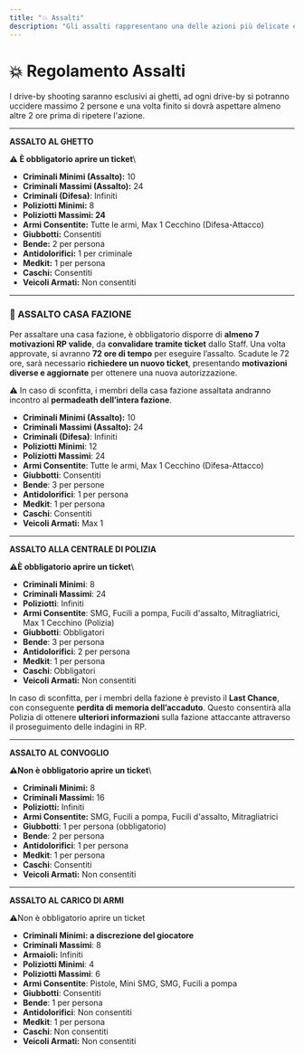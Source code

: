 ```yaml
---
title: "💥 Assalti"
description: "Gli assalti rappresentano una delle azioni più delicate e ad alto impatto nel contesto criminale. Devono essere motivazioni solide e coerenti in RP, ben organizzati e proporzionati alla situazione."
---
```


# 💥 Regolamento Assalti

I drive-by shooting saranno esclusivi ai ghetti, ad ogni drive-by si potranno uccidere massimo 2 persone e una volta finito si dovrà aspettare almeno altre 2 ore prima di ripetere l'azione.

---

**ASSALTO AL GHETTO**

**⚠ È obbligatorio aprire un ticket**\

- **Criminali Minimi (Assalto):** 10
- **Criminali Massimi (Assalto):** 24
- **Criminali (Difesa)**: Infiniti
- **Poliziotti Minimi:** 8
- **Poliziotti Massimi: 24**
- **Armi Consentite:** Tutte le armi, Max 1 Cecchino (Difesa-Attacco)
- **Giubbotti:** Consentiti
- **Bende:** 2 per persona
- **Antidolorifici:** 1 per criminale
- **Medkit:** 1 per persona
- **Caschi:** Consentiti
- **Veicoli Armati:** Non consentiti

---

### 🔪 ASSALTO CASA FAZIONE

Per assaltare una casa fazione, è obbligatorio disporre di **almeno 7 motivazioni RP valide**, da **convalidare tramite ticket** dallo Staff. Una volta approvate, si avranno **72 ore di tempo** per eseguire l’assalto. Scadute le 72 ore, sarà necessario **richiedere un nuovo ticket**, presentando **motivazioni diverse e aggiornate** per ottenere una nuova autorizzazione.&#x20;

⚠ In caso di sconfitta, i membri della casa fazione assaltata andranno incontro al **permadeath dell’intera fazione**.

- **Criminali Minimi (Assalto):** 10
- **Criminali Massimi (Assalto):** 24
- **Criminali (Difesa)**: Infiniti
- **Poliziotti Minimi**: 12
- **Poliziotti Massimi**: 24
- **Armi Consentite**: Tutte le armi, Max 1 Cecchino (Difesa-Attacco)
- **Giubbotti**: Consentiti
- **Bende**: 3 per persone
- **Antidolorifici**: 1 per persona
- **Medkit**: 1 per persona
- **Caschi**: Consentiti
- **Veicoli Armati:** Max 1

---

**ASSALTO ALLA CENTRALE DI POLIZIA**

**⚠È obbligatorio aprire un ticket**\

- **Criminali Minimi**: 8
- **Criminali Massimi**: 24
- **Poliziotti**: Infiniti
- **Armi Consentite**: SMG, Fucili a pompa, Fucili d'assalto, Mitragliatrici, Max 1 Cecchino (Polizia)
- **Giubbotti**: Obbligatori
- **Bende**: 3 per persona
- **Antidolorifici**: 2 per persona
- **Medkit**: 1 per persona
- **Caschi**: Obbligatori
- **Veicoli Armati:** Non consentiti&#x20;

In caso di sconfitta, per i membri della fazione è previsto il **Last Chance**, con conseguente **perdita di memoria dell’accaduto**. Questo consentirà alla Polizia di ottenere **ulteriori informazioni** sulla fazione attaccante attraverso il proseguimento delle indagini in RP.

---

**ASSALTO AL CONVOGLIO**

**⚠Non è obbligatorio aprire un ticket**\

- **Criminali Minimi:** 8
- **Criminali Massimi:** 16
- **Poliziotti:** Infiniti
- **Armi Consentite:** SMG, Fucili a pompa, Fucili d'assalto, Mitragliatrici
- **Giubbotti**: 1 per persona (obbligatorio)&#x20;
- **Bende**: 2 per persona
- **Antidolorifici**: 1 per persona
- **Medkit**: 1 per persona
- **Caschi**: Consentiti
- **Veicoli Armati:** Non consentiti

---

**ASSALTO AL CARICO DI ARMI**

⚠Non è obbligatorio aprire un ticket

- **Criminali Minimi: a discrezione del giocatore**
- **Criminali Massimi**: 8
- **Armaioli:** Infiniti
- **Poliziotti Minimi**: 4
- **Poliziotti Massimi**: 6
- **Armi Consentite**: Pistole, Mini SMG, SMG, Fucili a pompa
- **Giubbotti**: Consentiti
- **Bende**: 1 per persona
- **Antidolorifici**: Non consentiti
- **Medkit**: 1 per persona
- **Caschi**: Non consentiti
- **Veicoli Armati:** Non consentiti
